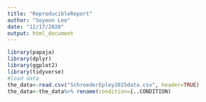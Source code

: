 ```yaml
---
title: "ReproducibleReport"
author: "Soyeon Lee"
date: "12/17/2020"
output: html_document
---
```

```r
library(papaja)
library(dplyr)
library(ggplot2)
library(tidyverse)
#load data
the_data<-read.csv("SchroederEpley2015data.csv", header=TRUE)
the_data<-the_data%>% rename(condition=ï..CONDITION)
```


